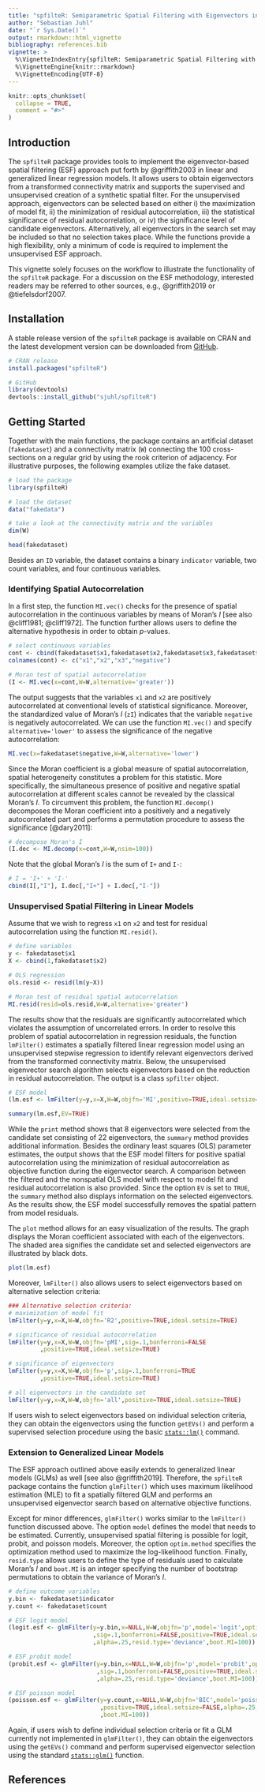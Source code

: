 ```yaml
---
title: "spfilteR: Semiparametric Spatial Filtering with Eigenvectors in (Generalized) Linear Models"
author: "Sebastian Juhl"
date: "`r Sys.Date()`"
output: rmarkdown::html_vignette
bibliography: references.bib
vignette: >
  %\VignetteIndexEntry{spfilteR: Semiparametric Spatial Filtering with Eigenvectors in (Generalized) Linear Models}
  %\VignetteEngine{knitr::rmarkdown}
  %\VignetteEncoding{UTF-8}
---
```


```r
knitr::opts_chunk$set(
  collapse = TRUE,
  comment = "#>"
)
```

## Introduction
The `spfilteR` package provides tools to implement the eigenvector-based spatial filtering (ESF) approach put forth by @griffith2003 in linear and generalized linear regression models. It allows users to obtain eigenvectors from a transformed connectivity matrix and supports the supervised and unsupervised creation of a synthetic spatial filter. For the unsupervised approach, eigenvectors can be selected based on either i) the maximization of model fit, ii) the minimization of residual autocorrelation, iii) the statistical significance of residual autocorrelation, or iv) the significance level of candidate eigenvectors. Alternatively, all eigenvectors in the search set may be included so that no selection takes place. While the functions provide a high flexibility, only a minimum of code is required to implement the unsupervised ESF approach.

This vignette solely focuses on the workflow to illustrate the functionality of the `spfilteR` package. For a discussion on the ESF methodology, interested readers may be referred to other sources, e.g., @griffith2019 or @tiefelsdorf2007.

## Installation
A stable release version of the `spfilteR` package is available on CRAN and the latest development version can be downloaded from [GitHub](https://github.com/sjuhl/spfilteR).

```r
# CRAN release
install.packages("spfilteR")

# GitHub
library(devtools)
devtools::install_github("sjuhl/spfilteR")
```

## Getting Started
Together with the main functions, the package contains an artificial dataset (`fakedataset`) and a connectivity matrix (`W`) connecting the 100 cross-sections on a regular grid by using the rook criterion of adjacency. For illustrative purposes, the following examples utilize the fake dataset.

```r
# load the package
library(spfilteR)

# load the dataset
data("fakedata")

# take a look at the connectivity matrix and the variables
dim(W)

head(fakedataset)
```

Besides an `ID` variable, the dataset contains a binary `indicator` variable, two count variables, and four continuous variables.

### Identifying Spatial Autocorrelation
In a first step, the function `MI.vec()` checks for the presence of spatial autocorrelation in the continuous variables by means of Moran's *I* [see also @cliff1981; @cliff1972]. The function further allows users to define the alternative hypothesis in order to obtain *p*-values.

```r
# select continuous variables
cont <- cbind(fakedataset$x1,fakedataset$x2,fakedataset$x3,fakedataset$negative)
colnames(cont) <- c("x1","x2","x3","negative")

# Moran test of spatial autocorrelation
(I <- MI.vec(x=cont,W=W,alternative='greater'))
```

The output suggests that the variables `x1` and `x2` are positively autocorrelated at conventional levels of statistical significance. Moreover, the standardized value of Moran's *I* (`zI`) indicates that the variable `negative` is negatively autocorrelated. We can use the function `MI.vec()` and specify `alternative='lower'` to assess the significance of the negative autocorrelation:

```r
MI.vec(x=fakedataset$negative,W=W,alternative='lower')
```

Since the Moran coefficient is a global measure of spatial autocorrelation, spatial heterogeneity constitutes a problem for this statistic. More specifically, the simultaneous presence of positive and negative spatial autocorrelation at different scales cannot be revealed by the classical Moran's *I*. To circumvent this problem, the function `MI.decomp()` decomposes the Moran coefficient into a positively and a negatively autocorrelated part and performs a permutation procedure to assess the significance [@dary2011]:

```r
# decompose Moran's I
(I.dec <- MI.decomp(x=cont,W=W,nsim=100))
```

Note that the global Moran's *I* is the sum of `I+` and `I-`:

```r
# I = 'I+' + 'I-'
cbind(I[,"I"], I.dec[,"I+"] + I.dec[,"I-"])
```

### Unsupervised Spatial Filtering in Linear Models
Assume that we wish to regress `x1` on `x2` and test for residual autocorrelation using the function `MI.resid()`.

```r
# define variables
y <- fakedataset$x1
X <- cbind(1,fakedataset$x2)

# OLS regression
ols.resid <- resid(lm(y~X))

# Moran test of residual spatial autocorrelation
MI.resid(resid=ols.resid,W=W,alternative='greater')
```

The results show that the residuals are significantly autocorrelated which violates the assumption of uncorrelated errors. In order to resolve this problem of spatial autocorrelation in regression residuals, the function `lmFilter()` estimates a spatially filtered linear regression model using an unsupervised stepwise regression to identify relevant eigenvectors derived from the transformed connectivity matrix. Below, the unsupervised eigenvector search algorithm selects eigenvectors based on the reduction in residual autocorrelation. The output is a class `spfilter` object.

```r
# ESF model
(lm.esf <- lmFilter(y=y,x=X,W=W,objfn='MI',positive=TRUE,ideal.setsize=TRUE,tol=.2))

summary(lm.esf,EV=TRUE)
```

While the `print` method shows that 8 eigenvectors were selected from the candidate set consisting of 22 eigenvectors, the `summary` method provides additional information. Besides the ordinary least squares (OLS) parameter estimates, the output shows that the ESF model filters for positive spatial autocorrelation using the minimization of residual autocorrelation as objective function during the eigenvector search. A comparison between the filtered and the nonspatial OLS model with respect to model fit and residual autocorrelation is also provided. Since the option `EV` is set to `TRUE`, the `summary` method also displays information on the selected eigenvectors. As the results show, the ESF model successfully removes the spatial pattern from model residuals.

The `plot` method allows for an easy visualization of the results. The graph displays the Moran coefficient associated with each of the eigenvectors. The shaded area signifies the candidate set and selected eigenvectors are illustrated by black dots.

```r
plot(lm.esf)
```

Moreover, `lmFilter()` also allows users to select eigenvectors based on alternative selection criteria:

```r
### Alternative selection criteria:
# maximization of model fit
lmFilter(y=y,x=X,W=W,objfn='R2',positive=TRUE,ideal.setsize=TRUE)

# significance of residual autocorrelation
lmFilter(y=y,x=X,W=W,objfn='pMI',sig=.1,bonferroni=FALSE
         ,positive=TRUE,ideal.setsize=TRUE)

# significance of eigenvectors
lmFilter(y=y,x=X,W=W,objfn='p',sig=.1,bonferroni=TRUE
         ,positive=TRUE,ideal.setsize=TRUE)

# all eigenvectors in the candidate set
lmFilter(y=y,x=X,W=W,objfn='all',positive=TRUE,ideal.setsize=TRUE)
```

If users wish to select eigenvectors based on individual selection criteria, they can obtain the eigenvectors using the function `getEVs()` and perform a supervised selection procedure using the basic [`stats::lm()`](https://www.rdocumentation.org/packages/stats/versions/3.6.2/topics/lm) command.

### Extension to Generalized Linear Models
The ESF approach outlined above easily extends to generalized linear models (GLMs) as well [see also @griffith2019]. Therefore, the `spfilteR` package contains the function `glmFilter()` which uses maximum likelihood estimation (MLE) to fit a spatially filtered GLM and performs an unsupervised eigenvector search based on alternative objective functions.

Except for minor differences, `glmFilter()` works similar to the `lmFilter()` function discussed above. The option `model` defines the model that needs to be estimated. Currently, unsupervised spatial filtering is possible for logit, probit, and poisson models. Moreover, the option `optim.method` specifies the optimization method used to maximize the log-likelihood function. Finally, `resid.type` allows users to define the type of residuals used to calculate Moran's *I* and `boot.MI` is an integer specifying the number of bootstrap permutations to obtain the variance of Moran's *I*.

```r
# define outcome variables
y.bin <- fakedataset$indicator
y.count <- fakedataset$count

# ESF logit model
(logit.esf <- glmFilter(y=y.bin,x=NULL,W=W,objfn='p',model='logit',optim.method='BFGS'
                        ,sig=.1,bonferroni=FALSE,positive=TRUE,ideal.setsize=FALSE
                        ,alpha=.25,resid.type='deviance',boot.MI=100))

# ESF probit model
(probit.esf <- glmFilter(y=y.bin,x=NULL,W=W,objfn='p',model='probit',optim.method='BFGS'
                         ,sig=.1,bonferroni=FALSE,positive=TRUE,ideal.setsize=FALSE
                         ,alpha=.25,resid.type='deviance',boot.MI=100))

# ESF poisson model
(poisson.esf <- glmFilter(y=y.count,x=NULL,W=W,objfn='BIC',model='poisson',optim.method='BFGS'
                          ,positive=TRUE,ideal.setsize=FALSE,alpha=.25,resid.type='deviance'
                          ,boot.MI=100))
```

Again, if users wish to define individual selection criteria or fit a GLM currently not implemented in `glmFilter()`, they can obtain the eigenvectors using the `getEVs()` command and perform supervised eigenvector selection using the standard [```stats::glm()```](https://www.rdocumentation.org/packages/stats/versions/3.6.2/topics/glm) function.

## References
